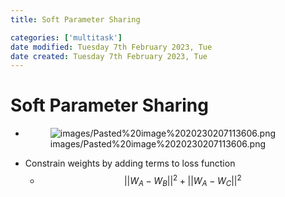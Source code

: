 ```yaml
---
title: Soft Parameter Sharing

categories: ['multitask']
date modified: Tuesday 7th February 2023, Tue
date created: Tuesday 7th February 2023, Tue
---
```


# Soft Parameter Sharing


- ![images/Pasted%20image%2020230207113606.png](images/Pasted%20image%2020230207113606.png)
- Constrain weights by adding terms to loss function
	- $$||W_{A}-W_{B}||^{2} + ||W_{A}-W_{C}||^{2}$$




